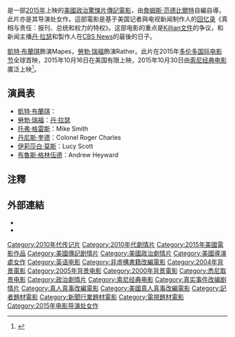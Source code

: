 {{noteTA
|G1=Show
|G2=Movie
|1=zh-cn:真相; zh-hk:因真相之名; zh-tw:真相急先鋒;
}}
{{Infobox film
| name = 真相急先鋒
| original_name  = {{lang|en|''Truth''}}
| image = Truth2015.JPG
| caption = 電影海報
| director = [[詹姆斯·范德比爾特|詹姆斯·范德比爾特]]
| producer = {{Plainlist|
* Mikkel Bondesen
* Brad Fischer
* [[Doug_Mankoff|Doug Mankoff]]
* [[Brett_Ratner|Brett Ratner]]
* William Sherak
* Andy Spaulding
* [[詹姆斯·范德比爾特|詹姆斯·范德比爾特]]
}}
| writer = [[詹姆斯·范德比爾特|詹姆斯·范德比爾特]]
| based on = {{based on|''Truth and Duty''|{{link-en|瑪莉·梅普斯|Mary Mapes}}}}
| starring = {{Plainlist|
* [[凱特·布蘭琪|凱特·布蘭琪]]
* [[勞勃·瑞福|勞勃·瑞福]]
* [[托弗·格雷斯|托弗·格雷斯]]
* [[伊莉莎白·莫斯|伊莉莎白·莫斯]]
* [[丹尼斯·奎德|丹尼斯·奎德]]
}}
| music = [[布萊恩·泰勒|布萊恩·泰勒]]
| cinematography = [[Mandy_Walker|Mandy Walker]]
| editing = [[Richard_Francis-Bruce|Richard Francis-Bruce]]
| production companies = {{Plainlist|
* Echo Lake Entertainment
* Mythology Entertainment
* [[RatPac-Dune_Entertainment|RatPac-Dune Entertainment]]
}}
| distributor = [[索尼經典電影|索尼經典電影]]<br>[[太陽娛樂文化|太陽娛樂文化]]
| released = {{Film date|2015|09|12|[[2015年多倫多國際影展|多伦多国际电影节]]|2015|10|16|美國|2015|12|24|臺灣|2016|4|14|香港}}
| runtime = 125分鐘<!--Theatrical runtime: 125:27--><ref>{{cite web | url=http://www.bbfc.co.uk/releases/truth-film | title=''TRUTH'' (15) | work=[[British_Board_of_Film_Classification|British Board of Film Classification]] | date=November 10, 2015 | accessdate=November 10, 2015 | archive-date=2020-06-02 | archive-url=https://web.archive.org/web/20200602032909/https://www.bbfc.co.uk/releases/truth-film | dead-url=no }}</ref>
| country = {{美國}}
| language = [[英語|英語]]
| budget = $960萬<ref name="spending">{{cite web|url=http://www.hollywoodreporter.com/news/robert-redford-cate-blanchett-ready-743244|title=Robert Redford, Cate Blanchett Ready For 'Truth' Sydney Shoot|work=The Hollywood Reporter|date=October 22, 2014|accessdate=November 24, 2015|archive-date=2020-11-30|archive-url=https://web.archive.org/web/20201130223537/https://www.hollywoodreporter.com/news/robert-redford-cate-blanchett-ready-743244|dead-url=no}}</ref>
| gross = $310萬<ref name="BOM">{{cite web |url=http://www.boxofficemojo.com/movies/?id=truth.htm |title=Truth (2015) |website=Box Office Mojo |accessdate=December 21, 2015 |archive-date=2018-12-15 |archive-url=https://web.archive.org/web/20181215135743/https://www.boxofficemojo.com/movies/?id=truth.htm |dead-url=no }}</ref>
| cn_name        = 真相
| hk_name        = 因真相之名
| tw_name        = 真相急先鋒
}}
{{作品名稱|name=''Truth''|hk=因真相之名|tw=真相急先鋒|cn=真相}}是一部[[2015年電影|2015年]]上映的[[美國|美國]][[政治驚悚片|政治驚悚片]][[傳記電影|傳記電影]]，由[[詹姆斯·范德比爾特|詹姆斯·范德比爾特]]自編自導，此片亦是其导演处女作。這部電影是基于美国记者與电视新闻制作人{{link-en|瑪莉·梅普斯|Mary Mapes}}的[[回忆录|回忆录]]《真相与责任：报刊、总统和权力的特权》。这部电影的重点是[[Killian文件|Killian文件]]的争议，和新闻主播[[丹·拉瑟|丹·拉瑟]]和製作人{{link-en|瑪莉·梅普斯|Mary Mapes}}在[[CBS_News|CBS News]]的最後的日子。

[[凱特·布蘭琪|凱特·布蘭琪]]飾演Mapes，[[勞勃·瑞福|勞勃·瑞福]]飾演Rather。此片在2015年[[多伦多国际电影节|多伦多国际电影节]]全球首映，2015年10月16日在美国有限上映，2015年10月30日由[[索尼经典电影|索尼经典电影]]廣泛上映<ref name="release">{{Cite web|url = http://deadline.com/2015/10/truth-room-the-assassin-a-netflix-title-vie-for-specialty-crowds-preview-1201585305/|title = ‘Truth’, ‘Room’, ‘The Assassin’ & A Netflix Title Vie For Specialty Crowds – Preview|work = Deadline|date = October 16, 2015|accessdate = October 16, 2015}}</ref>。

==演員表==
* [[凱特·布蘭琪|凱特·布蘭琪]]：{{link-en|瑪莉·梅普斯|Mary Mapes}}
* [[勞勃·瑞福|勞勃·瑞福]]：[[丹·拉瑟|丹·拉瑟]]
* [[托弗·格雷斯|托弗·格雷斯]]：Mike Smith
* [[丹尼斯·奎德|丹尼斯·奎德]]：Colonel Roger Charles
* [[伊莉莎白·莫斯|伊莉莎白·莫斯]]：Lucy Scott
* [[布魯斯·格林伍德|布魯斯·格林伍德]]：Andrew Heyward

==注釋==
{{reflist}}

== 外部連結 ==
* {{Official website|http://sonyclassics.com/truth/}}
* {{IMDb title|3859076}}

{{DEFAULTSORT:Truth}}
[[Category:2010年代传记片|Category:2010年代传记片]]
[[Category:2010年代劇情片|Category:2010年代劇情片]]
[[Category:2015年美國電影作品|Category:2015年美國電影作品]]
[[Category:美國傳記剧情片|Category:美國傳記剧情片]]
[[Category:美國政治劇情片|Category:美國政治劇情片]]
[[Category:美國導演處女作|Category:美國導演處女作]]
[[Category:英语电影|Category:英语电影]]
[[Category:非虛構書籍改編電影|Category:非虛構書籍改編電影]]
[[Category:2004年背景電影|Category:2004年背景電影]]
[[Category:2005年背景电影|Category:2005年背景电影]]
[[Category:2000年背景電影|Category:2000年背景電影]]
[[Category:悉尼取景电影|Category:悉尼取景电影]]
[[Category:政治劇情片|Category:政治劇情片]]
[[Category:索尼经典电影|Category:索尼经典电影]]
[[Category:真实事件改编剧情片|Category:真实事件改编剧情片]]
[[Category:真人真事改編電影|Category:真人真事改編電影]]
[[Category:美國真人真事改編電影|Category:美國真人真事改編電影]]
[[Category:記者題材電影|Category:記者題材電影]]
[[Category:新聞行業題材電影|Category:新聞行業題材電影]]
[[Category:電視題材電影|Category:電視題材電影]]
[[Category:2015年电影导演处女作|Category:2015年电影导演处女作]]